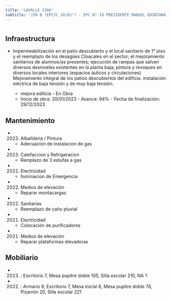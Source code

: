 ```yaml
---
title: 'LAVALLE 2366'
subtitle: 'JIN B (EPCJC 10/01°) - EPC N° 10 PRESIDENTE MANUEL QUINTANA - EPA N° 10 PRESIDENTE MANUEL QUINTANA'
---
```


#
## Infraestructura

* Impermeabilización en el patio descubierto y el local sanitario de 1° piso y el reemplazo de los desagües
Cloacales en el sector; el mejoramiento sanitarios de alumnos/as presentes; ejecución de rampas que salven diversos desniveles existentes en la planta baja;  pintura y revoques en diversos locales interiores (espacios áulicos y circulaciones)
Mejoramiento integral de los patios descubiertos del edificio. instalación eléctrica de baja tensión y de muy baja tensión.
 
    + mejora edilicia - En Obra 
    + Inicio de obra: 20/01/2023 - Avance: 94% - Fecha de finalización: 29/12/2023 






## Mantenimiento

*  (2023) Albañileria / Pintura 
    + Adecuacion de instalacion de gas

*  (2023) Calefaccion y Refrigeracion 
    + Remplazo de 3 estufas a gas

*  (2022) Electricidad 
    + Iluminacion de  Emergencia

*  (2022) Medios de elevación 
    + Reparar montacargas

*  (2022) Sanitarias 
    + Reemplazo de caño pluvial

*  (2021) Electricidad 
    + Colocación de purificadores

*  (2021) Medios de elevación 
    + Reparar plataformas elevadoras





## Mobiliario

*  (2023) : Escritorio 7, Mesa pupitre doble 105, Silla escolar 210, NA 1 

*  (2022) : Armario 9, Escritorio 7, Mesa inicial 8, Mesa pupitre doble 78, Pizarrón 20, Silla escolar 221 



